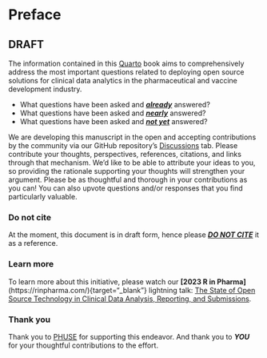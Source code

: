 # Preface {.unnumbered}

## DRAFT

The information contained in this [Quarto](https://quarto.org/){target="_blank"} book aims to comprehensively address the most important questions related to deploying open source solutions for clinical data analytics in the pharmaceutical and vaccine development industry.

-   What questions have been asked and [***already***]{.underline} answered?
-   What questions have been asked and [***nearly***]{.underline} answered?
-   What questions have been asked and [***not yet***]{.underline} answered?

We are developing this manuscript in the open and accepting contributions by the community via our GitHub repository's [Discussions](https://github.com/phuse-org/OSTCDA/discussions){target="_blank"} tab. Please contribute your thoughts, perspectives, references, citations, and links through that mechanism. We'd like to be able to attribute your ideas to you, so providing the rationale supporting your thoughts will strengthen your argument. Please be as thoughtful and thorough in your contributions as you can! You can also upvote questions and/or responses that you find particularly valuable.

### Do not cite

At the moment, this document is in draft form, hence please [***DO NOT CITE***]{.underline} it as a reference.

### Learn more

To learn more about this initiative, please watch our **\[2023 R in Pharma\]**(https://rinpharma.com/){target="\_blank"} lightning talk: [The State of Open Source Technology in Clinical Data Analysis, Reporting, and Submissions](https://www.youtube.com/watch?v=cbFzcXMOfTM){target="_blank"}.

### Thank you

Thank you to [PHUSE](https://phuse.global/){target="_blank"} for supporting this endeavor. And thank you to ***YOU*** for your thoughtful contributions to the effort.
